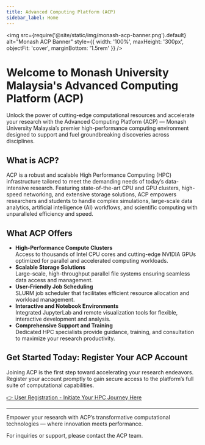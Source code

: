 ```yaml
---
title: Advanced Computing Platform (ACP)
sidebar_label: Home
---
```



<img
  src={require('@site/static/img/monash-acp-banner.png').default}
  alt="Monash ACP Banner"
  style={{ width: '100%', maxHeight: '300px', objectFit: 'cover', marginBottom: '1.5rem' }}
/>

<!-- <div style={{ display: 'flex', justifyContent: 'center' }}>
  <img
    src={require('@site/static/img/monash-acp-logo.svg').default}
    alt="Monash ACP Logo"
    style={{ maxWidth: '300px',
      objectFit: 'cover',
      marginBottom: '1.5rem'}}
  />
</div> -->

<div style={{ display: 'flex', justifyContent: 'center' }}>
  <MonashLogo style={{ maxWidth: '300px', marginBottom: '1.5rem' }} />
</div>

# Welcome to Monash University Malaysia's Advanced Computing Platform (ACP)

<p style={{fontSize: '1.1rem', lineHeight: 1.6}}>
Unlock the power of cutting-edge computational resources and accelerate your research with the Advanced Computing Platform (ACP) — Monash University Malaysia’s premier high-performance computing environment designed to support and fuel groundbreaking discoveries across disciplines.
</p>

## What is ACP?

<p style={{fontSize: '1.1rem', lineHeight: 1.6}}>
ACP is a robust and scalable High Performance Computing (HPC) infrastructure tailored to meet the demanding needs of today’s data-intensive research. Featuring state-of-the-art CPU and GPU clusters, high-speed networking, and extensive storage solutions, ACP empowers researchers and students to handle complex simulations, large-scale data analytics, artificial intelligence (AI) workflows, and scientific computing with unparalleled efficiency and speed.
</p>

## What ACP Offers

<ul style={{fontSize: '1.1rem', lineHeight: 1.6}}>
  <li><strong>High-Performance Compute Clusters</strong><br />
  Access to thousands of Intel CPU cores and cutting-edge NVIDIA GPUs optimized for parallel and accelerated computing workloads.</li>

  <li><strong>Scalable Storage Solutions</strong><br />
  Large-scale, high-throughput parallel file systems ensuring seamless data access and management.</li>

  <li><strong>User-Friendly Job Scheduling</strong><br />
  SLURM job scheduler that facilitates efficient resource allocation and workload management.</li>

  <li><strong>Interactive and Notebook Environments</strong><br />
  Integrated JupyterLab and remote visualization tools for flexible, interactive development and analysis.</li>

  <li><strong>Comprehensive Support and Training</strong><br />
  Dedicated HPC specialists provide guidance, training, and consultation to maximize your research productivity.</li>
</ul>

## Get Started Today: Register Your ACP Account

<p style={{fontSize: '1.1rem', lineHeight: 1.6}}>
Joining ACP is the first step toward accelerating your research endeavors. Register your account promptly to gain secure access to the platform’s full suite of computational capabilities.
</p>

<p>
<a href="https://mum.ilab.agilent.com/service_item/new/4628?spt_id=14652" target="_blank" rel="noopener noreferrer" style={{fontSize: '1.15rem', fontWeight: 'bold', color: '#0078d4'}}>
👉 User Registration - Initiate Your HPC Journey Here
</a>
</p>

---

<p style={{fontStyle: 'italic', fontSize: '1rem'}}>
Empower your research with ACP’s transformative computational technologies — where innovation meets performance.
</p>

<p>
For inquiries or support, please contact the ACP team.
</p>
